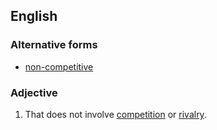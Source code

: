 ==English==

===Alternative forms===
* [[non-competitive]]

===Adjective===
{{en-adj}}

# That does not involve [[competition]] or [[rivalry]].